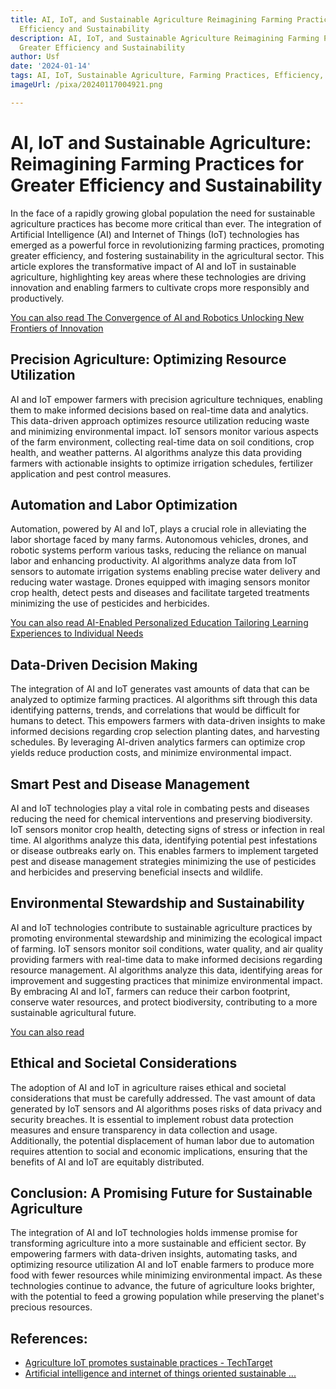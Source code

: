 ```yaml
---
title: AI, IoT, and Sustainable Agriculture Reimagining Farming Practices for Greater
  Efficiency and Sustainability
description: AI, IoT, and Sustainable Agriculture Reimagining Farming Practices for
  Greater Efficiency and Sustainability
author: Usf
date: '2024-01-14'
tags: AI, IoT, Sustainable Agriculture, Farming Practices, Efficiency, Sustainability
imageUrl: /pixa/20240117004921.png

---
```

# AI, IoT and  Sustainable Agriculture: Reimagining Farming Practices  for Greater Efficiency and Sustainability

In the face of a rapidly growing global population the need for sustainable agriculture practices has become more critical  than ever. The integration of Artificial Intelligence (AI) and Internet of Things (IoT) technologies has emerged as a powerful force  in revolutionizing farming practices, promoting greater efficiency, and  fostering sustainability in the agricultural sector. This article explores the transformative  impact of AI and IoT in sustainable  agriculture, highlighting key areas where these technologies are  driving innovation and  enabling farmers to cultivate  crops more responsibly  and productively.

[You can also read The  Convergence of AI and Robotics Unlocking  New Frontiers of Innovation](The%20Convergence%20of%20AI%20and%20Robotics%20Unlocking%20New%20Frontiers%20of%20Innovation)


## Precision  Agriculture: Optimizing Resource Utilization

AI and  IoT empower farmers with  precision agriculture techniques, enabling them to make informed decisions based on real-time data and analytics. This  data-driven approach optimizes resource utilization reducing waste and minimizing environmental impact. IoT sensors monitor  various aspects of the farm environment, collecting real-time data on soil conditions, crop health,  and weather patterns. AI algorithms analyze this data providing farmers with actionable insights to optimize irrigation schedules, fertilizer application and pest control measures.

## Automation and Labor Optimization

Automation, powered by AI and IoT, plays a crucial role in alleviating the labor shortage faced by  many farms.  Autonomous vehicles, drones, and robotic systems  perform various tasks,  reducing the reliance on manual labor and enhancing  productivity. AI algorithms analyze data from IoT  sensors to automate irrigation systems  enabling precise water delivery and reducing water wastage. Drones equipped with imaging sensors monitor  crop health, detect pests and diseases and facilitate targeted treatments minimizing the use of pesticides and herbicides.

[You  can also read AI-Enabled Personalized Education Tailoring Learning Experiences to  Individual Needs](AI-Enabled%20Personalized%20Education%20Tailoring%20Learning%20Experiences%20to%20Individual%20Needs)


## Data-Driven Decision Making

The  integration of  AI and IoT generates vast amounts of data that can be analyzed to optimize farming practices. AI algorithms sift through this data identifying patterns, trends, and correlations that would be difficult for humans to detect. This  empowers farmers with data-driven insights to make  informed  decisions regarding crop selection planting dates, and  harvesting schedules. By leveraging AI-driven analytics farmers can optimize crop yields reduce  production costs,  and minimize environmental impact.

## Smart Pest and Disease Management

AI and  IoT technologies  play a  vital role in combating  pests and diseases reducing the need for chemical interventions  and  preserving  biodiversity. IoT sensors monitor crop health, detecting signs of stress or infection in real time. AI algorithms analyze  this data, identifying potential pest infestations or disease outbreaks early on. This enables farmers to implement targeted pest and disease management strategies minimizing  the use of pesticides and herbicides and preserving beneficial insects and wildlife.

## Environmental Stewardship and Sustainability

AI and IoT technologies contribute to sustainable agriculture practices by promoting environmental stewardship and minimizing the ecological impact  of farming. IoT sensors monitor soil  conditions, water quality, and air quality providing  farmers with real-time data to make informed decisions  regarding resource management. AI algorithms analyze this  data, identifying areas for improvement and suggesting practices that minimize environmental impact. By embracing AI and IoT, farmers can reduce their carbon footprint, conserve water resources, and protect biodiversity, contributing to a more sustainable agricultural future.

[You can also read ]()


## Ethical and Societal Considerations

The  adoption  of AI and IoT in agriculture raises ethical and societal considerations that must be carefully  addressed. The vast amount of data generated by IoT sensors and AI algorithms poses risks of data privacy and  security breaches. It is essential to implement robust data protection measures and  ensure transparency in data collection and  usage. Additionally, the potential displacement of  human labor due to automation requires attention to social and economic implications, ensuring that the  benefits of AI and IoT are equitably distributed.

## Conclusion: A Promising Future for Sustainable Agriculture

The integration  of AI and IoT  technologies  holds immense promise for transforming agriculture into a more sustainable and  efficient sector. By empowering farmers with data-driven insights, automating tasks, and optimizing  resource utilization AI and IoT enable farmers to produce more food with fewer resources while minimizing  environmental impact. As these  technologies  continue to advance, the future of agriculture looks brighter, with the potential to feed a growing population while preserving the  planet's precious resources.

## References:
- [Agriculture IoT promotes sustainable practices - TechTarget](https://www.techtarget.com/iotagenda/feature/Agriculture-IoT-promotes-sustainable-practices)
- [Artificial intelligence and internet of things oriented sustainable ...](https://www.ncbi.nlm.nih.gov/pmc/articles/PMC10579876/)
